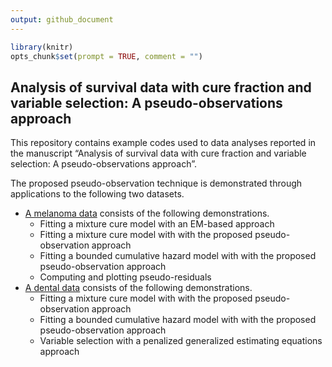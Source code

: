 ```yaml
---
output: github_document
---
```


```r
library(knitr)
opts_chunk$set(prompt = TRUE, comment = "")
```

## Analysis of survival data with cure fraction and variable selection: A pseudo-observations approach

This repository contains example codes used to data analyses reported in the manuscript 
"Analysis of survival data with cure fraction and variable selection: A pseudo-observations approach".

The proposed pseudo-observation technique is demonstrated through applications to the following two datasets.

  - [A melanoma data](https://htmlpreview.github.io/?https://github.com/stc04003/pseudo-cure/blob/main/Examples/e1684.html) consists of the following demonstrations.
    - Fitting a mixture cure model with an EM-based approach
    - Fitting a mixture cure model with with the proposed pseudo-observation approach
    - Fitting a bounded cumulative hazard model with with the proposed pseudo-observation approach 
    - Computing and plotting pseudo-residuals
  
  - [A dental data](https://htmlpreview.github.io/?https://github.com/stc04003/pseudo-cure/blob/main/Examples/teeth.html) consists of the following demonstrations.
    - Fitting a mixture cure model with with the proposed pseudo-observation approach
    - Fitting a bounded cumulative hazard model with with the proposed pseudo-observation approach 
    - Variable selection with a penalized generalized estimating equations approach